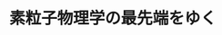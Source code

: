 ﻿---
title: "素粒子物理学の最先端をゆく"
category: "理学院"
vol: 69
interviewee: "陣内 修"
url: "http://www-hep.phys.titech.ac.jp/jlab/index.html"
tags: ["素粒子","物理","粒子","シミュレーション","工業"]
pdf: "69-2-jinnochi.pdf"
career: ""
pdfurl: "69-2-jinnochi/69-2-jinnochi.pdf"
preface: "CERNでの素粒子物理学の研究は、近年報道で多く取り上げられるなど、世界的に注目されている研究である。陣内先生は、以前そのCERNでシミュレーションに関するグループのリーダーを務めていた。さらに先生は、2009年に東京工業大学で研究室を立ち上げ、陣内研究室として素粒子物理学の研究に貢献している。CERNでの研究の目標である、質量の起源となるヒッグス粒子の発見や、いくつもの問題を解決する可能性を秘めた超対称性粒子の発見などのため、陣内研究室は日々研究を行っている。"
---
